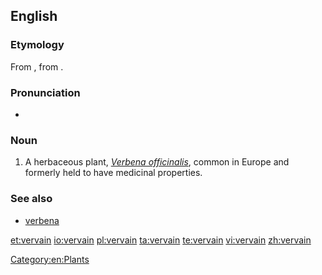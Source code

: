 ==English==

===Etymology===
From {{etyl|xno}} {{term|verveine|lang=la}}, from {{etyl|la}} {{term|verbena|lang=la}}.

===Pronunciation===
* {{IPA|/vɜːveɪn/}}

===Noun===
{{en-noun}}

# A herbaceous plant, ''[[Verbena officinalis]]'', common in Europe and formerly held to have medicinal properties.

===See also===
* [[verbena]]

[[Category:en:Plants]]

[[et:vervain]]
[[io:vervain]]
[[pl:vervain]]
[[ta:vervain]]
[[te:vervain]]
[[vi:vervain]]
[[zh:vervain]]